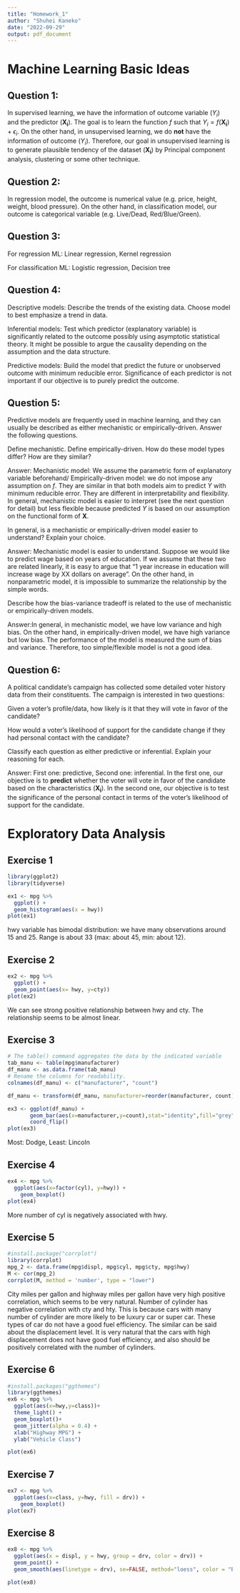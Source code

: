 ```yaml
---
title: "Homework_1"
author: "Shuhei Kaneko"
date: "2022-09-29"
output: pdf_document
---
```


# Machine Learning Basic Ideas

## Question 1:

In supervised learning, we have the information of outcome variable ($Y_i$) and the predictor ($\mathbf{X_i}$). The goal is to learn the function $f$ such that $Y_i = f(\mathbf{X_i}) + \epsilon_i$. On the other hand, in unsupervised learning, we do $\textbf{not}$ have the information of outcome ($Y_i$). Therefore, our goal in unsupervised learning is to generate plausible tendency of the dataset ($\mathbf{X_i}$) by Principal component analysis, clustering or some other technique.

## Question 2:

In regression model, the outcome is numerical value (e.g. price, height, weight, blood pressure). On the other hand, in classification model, our outcome is categorical variable (e.g. Live/Dead, Red/Blue/Green).

## Question 3:

For regression ML: Linear regression, Kernel regression

For classification ML: Logistic regression, Decision tree

## Question 4:

Descriptive models: Describe the trends of the existing data. Choose model to best emphasize a trend in data.

Inferential models: Test which predictor (explanatory variable) is significantly related to the outcome possibly using asymptotic statistical theory. It might be possible to argue the causality depending on the assumption and the data structure.

Predictive models: Build the model that predict the future or unobserved outcome with minimum reducible error. Significance of each predictor is not important if our objective is to purely predict the outcome.

## Question 5:

Predictive models are frequently used in machine learning, and they can usually be described as either mechanistic or empirically-driven. Answer the following questions.

Define mechanistic. Define empirically-driven. How do these model types differ? How are they similar?

Answer: Mechanistic model: We assume the parametric form of explanatory variable beforehand/ Empirically-driven model: we do not impose any assumption on $f$. They are similar in that both models aim to predict $Y$ with minimum reducible error. They are different in interpretability and flexibility. In general, mechanistic model is easier to interpret (see the next question for detail) but less flexible because predicted $Y$ is based on our assumption on the functional form of $\mathbf{X}$.

In general, is a mechanistic or empirically-driven model easier to understand? Explain your choice.

Answer: Mechanistic model is easier to understand. Suppose we would like to predict wage based on years of education. If we assume that these two are related linearly, it is easy to argue that "1 year increase in education will increase wage by XX dollars on average". On the other hand, in nonparametric model, it is impossible to summarize the relationship by the simple words.

Describe how the bias-variance tradeoff is related to the use of mechanistic or empirically-driven models.

Answer:In general, in mechanistic model, we have low variance and high bias. On the other hand, in empirically-driven model, we have high variance but low bias. The performance of the model is measured the sum of bias and variance. Therefore, too simple/flexible model is not a good idea.

## Question 6:

A political candidate's campaign has collected some detailed voter history data from their constituents. The campaign is interested in two questions:

Given a voter's profile/data, how likely is it that they will vote in favor of the candidate?

How would a voter's likelihood of support for the candidate change if they had personal contact with the candidate?

Classify each question as either predictive or inferential. Explain your reasoning for each.

Answer: First one: predictive, Second one: inferential. In the first one, our objective is to $\textbf{predict}$ whether the voter will vote in favor of the candidate based on the characteristics ($\mathbf{X_i}$). In the second one, our objective is to test the significance of the personal contact in terms of the voter's likelihood of support for the candidate.

# Exploratory Data Analysis

## Exercise 1

```r
library(ggplot2)
library(tidyverse)

ex1 <- mpg %>%
  ggplot() +
  geom_histogram(aes(x = hwy))
plot(ex1)
```

hwy variable has bimodal distribution: we have many observations around 15 and 25. Range is about 33 (max: about 45, min: about 12).

## Exercise 2

```r
ex2 <- mpg %>%
  ggplot() +
  geom_point(aes(x= hwy, y=cty))
plot(ex2)
```

We can see strong positive relationship between hwy and cty. The relationship seems to be almost linear.

## Exercise 3

```r
# The table() command aggregates the data by the indicated variable
tab_manu <- table(mpg$manufacturer)
df_manu <- as.data.frame(tab_manu)
# Rename the columns for readability.
colnames(df_manu) <- c("manufacturer", "count")

df_manu <- transform(df_manu, manufacturer=reorder(manufacturer, count))

ex3 <- ggplot(df_manu) +
       geom_bar(aes(x=manufacturer,y=count),stat="identity",fill="grey") +
       coord_flip() 
plot(ex3)

```

Most: Dodge, Least: Lincoln

## Exercise 4

```r
ex4 <- mpg %>%
  ggplot(aes(x=factor(cyl), y=hwy)) + 
    geom_boxplot()
plot(ex4)
```

More number of cyl is negatively associated with hwy.

## Exercise 5

```r
#install.package("corrplot")
library(corrplot)
mpg_2 <- data.frame(mpg$displ, mpg$cyl, mpg$cty, mpg$hwy)
M <- cor(mpg_2)
corrplot(M, method = 'number', type = "lower")
```
City miles per gallon and highway miles per gallon have very high positive correlation, which seems to be very natural.
Number of cylinder has negative correlation with cty and hty. This is because cars with many number of cylinder are more likely to be luxury car or super car. These types of car do not have a good fuel efficiency.
The similar can be said about the displacement level. It is very natural that the cars with high displacement does not have good fuel efficiency, and also should be positively correlated with the number of cylinders.

## Exercise 6

```r
#install.packages("ggthemes")
library(ggthemes)
ex6 <- mpg %>%
  ggplot(aes(x=hwy,y=class))+
  theme_light() +
  geom_boxplot()+
  geom_jitter(alpha = 0.4) +
  xlab("Highway MPG") +
  ylab("Vehicle Class")

plot(ex6)
```

## Exercise 7

```r
ex7 <- mpg %>%
  ggplot(aes(x=class, y=hwy, fill = drv)) + 
    geom_boxplot()
plot(ex7)
```

## Exercise 8

```r
ex8 <- mpg %>%
  ggplot(aes(x = displ, y = hwy, group = drv, color = drv)) +
  geom_point() +
  geom_smooth(aes(linetype = drv), se=FALSE, method="loess", color = "Blue")

plot(ex8)
```

